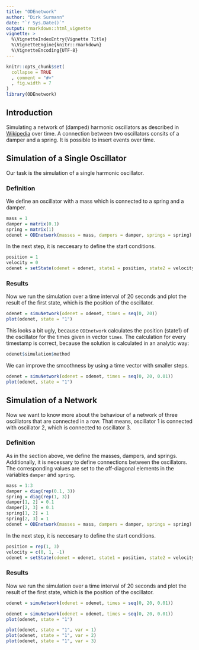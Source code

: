 ```yaml
---
title: "ODEnetwork"
author: "Dirk Surmann"
date: "`r Sys.Date()`"
output: rmarkdown::html_vignette
vignette: >
  %\VignetteIndexEntry{Vignette Title}
  %\VignetteEngine{knitr::rmarkdown}
  %\VignetteEncoding{UTF-8}
---
```


```r
knitr::opts_chunk$set(
  collapse = TRUE
  , comment = "#>"
  , fig.width = 7
)
library(ODEnetwork)
```

## Introduction

Simulating a network of (damped) harmonic oscillators as described in [Wikipedia](https://en.wikipedia.org/wiki/Harmonic_oscillator) over time.
A connection between two oscillators consits of a damper and a spring.
It is possible to insert events over time.


## Simulation of a Single Oscillator

Our task is the simulation of a single harmonic oscillator.

### Definition

We define an oscillator with a mass which is connected to a spring and a damper.
```r
mass = 1
damper = matrix(0.1)
spring = matrix(1)
odenet = ODEnetwork(masses = mass, dampers = damper, springs = spring)
```
In the next step, it is neccesary to define the start conditions.
```r
position = 1
velocity = 0
odenet = setState(odenet = odenet, state1 = position, state2 = velocity)
```

### Results

Now we run the simulation over a time interval of 20 seconds and plot the result of the first state, which is the position of the oscillator.
```r
odenet = simuNetwork(odenet = odenet, times = seq(0, 20))
plot(odenet, state = "1")
```

This looks a bit ugly, because `ODEnetwork` calculates the position (state1) of the oscillator for the times given in vector `times`.
The calculation for every timestamp is correct, because the solution is calculated in an analytic way:
```r
odenet$simulation$method
```
We can improve the smoothness by using a time vector with smaller steps.
```r
odenet = simuNetwork(odenet = odenet, times = seq(0, 20, 0.01))
plot(odenet, state = "1")
```

## Simulation of a Network

Now we want to know more about the behaviour of a network of three oscillators that are connected in a row.
That means, oscillator 1 is connected with oscillator 2, which is connected to oscillator 3.

### Definition

As in the section above, we define the masses, dampers, and springs.
Additionally, it is necessary to define connections between the oscillators.
The corresponding values are set to the off-diagonal elements in the variables `damper` and `spring`.
```r
mass = 1:3
damper = diag(rep(0.1, 3))
spring = diag(rep(1, 3))
damper[1, 2] = 0.1
damper[2, 3] = 0.1
spring[1, 2] = 1
spring[2, 3] = 1
odenet = ODEnetwork(masses = mass, dampers = damper, springs = spring)
```
In the next step, it is neccesary to define the start conditions.
```r
position = rep(1, 3)
velocity = c(0, 1, -1)
odenet = setState(odenet = odenet, state1 = position, state2 = velocity)
```

### Results
Now we run the simulation over a time interval of 20 seconds and plot the result of the first state, which is the position of the oscillator.
```r
odenet = simuNetwork(odenet = odenet, times = seq(0, 20, 0.01))
```
```r
odenet = simuNetwork(odenet = odenet, times = seq(0, 20, 0.01))
plot(odenet, state = "1")
```
```r
plot(odenet, state = "1", var = 1)
plot(odenet, state = "1", var = 2)
plot(odenet, state = "1", var = 3)
```
